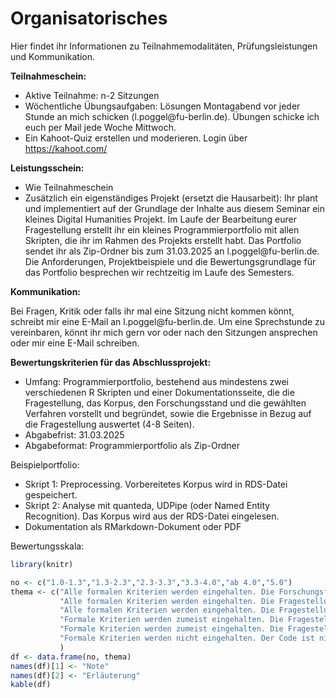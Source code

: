 # Organisatorisches {-} 

Hier findet ihr Informationen zu Teilnahmemodalitäten, Prüfungsleistungen und Kommunikation.

**Teilnahmeschein:**

* Aktive Teilnahme: n-2 Sitzungen 
* Wöchentliche Übungsaufgaben: Lösungen Montagabend vor jeder Stunde an mich schicken (l.poggel@fu-berlin.de). Übungen schicke ich euch per Mail jede Woche Mittwoch.
* Ein Kahoot-Quiz erstellen und moderieren. Login über [https://kahoot.com/](https://kahoot.com/)

**Leistungsschein:**

* Wie Teilnahmeschein
* Zusätzlich ein eigenständiges Projekt (ersetzt die Hausarbeit): Ihr plant und implementiert auf der Grundlage der Inhalte aus diesem Seminar ein kleines Digital Humanities Projekt. Im Laufe der Bearbeitung eurer Fragestellung erstellt ihr ein kleines Programmierportfolio mit allen Skripten, die ihr im Rahmen des Projekts erstellt habt. Das Portfolio sendet ihr als Zip-Ordner bis zum 31.03.2025 an l.poggel@fu-berlin.de. Die Anforderungen, Projektbeispiele und die Bewertungsgrundlage für das Portfolio besprechen wir rechtzeitig im Laufe des Semesters.

**Kommunikation:**

Bei Fragen, Kritik oder falls ihr mal eine Sitzung nicht kommen könnt, schreibt mir eine E-Mail an l.poggel@fu-berlin.de. Um eine Sprechstunde zu vereinbaren, könnt ihr mich gern vor oder nach den Sitzungen ansprechen oder mir eine E-Mail schreiben.

**Bewertungskriterien für das Abschlussprojekt:** 

* Umfang: Programmierportfolio, bestehend aus mindestens zwei verschiedenen R Skripten und einer Dokumentationsseite, die die Fragestellung, das Korpus, den Forschungsstand und die gewählten Verfahren vorstellt und begründet, sowie die Ergebnisse in Bezug auf die Fragestellung auswertet (4-8 Seiten).
* Abgabefrist: 31.03.2025
* Abgabeformat: Programmierportfolio als Zip-Ordner

Beispielportfolio: 

* Skript 1: Preprocessing. Vorbereitetes Korpus wird in RDS-Datei gespeichert. 
* Skript 2: Analyse mit quanteda, UDPipe (oder Named Entity Recognition). Das Korpus wird aus der RDS-Datei eingelesen. 
* Dokumentation als RMarkdown-Dokument oder PDF 

Bewertungsskala:

```r

library(knitr)

no <- c("1.0-1.3","1.3-2.3","2.3-3.3","3.3-4.0","ab 4.0","5.0")
thema <- c("Alle formalen Kriterien werden eingehalten. Die Forschungsfrage ist sinnvoll und mithilfe der gewählten Preprocessing- und Analyseverfahren sehr gut beantwortbar. Es gibt dabei unter den im Kurs kennengelernten Verfahren keine besser geeigneten Verfahren zur Beantwortung der Fragestellung. Die Wahl der verwendeten Verfahren, Vor- und Nachteile, die Aussagekraft sowie mögliche Auswirkungen auf die Beantwortung der Fragestellung werden kritisch diskutiert. Die Aussagekraft des Analyseverfahrens wird kritisch diskutiert. Die Ergebnisse werden in Bezug zum aktuellen  Forschungsstand gesetzt. Der Code ist ausführlich kommentiert. Fremder Code wird nur dann verwendet, wenn der Code für die Umsetzung von Aufgaben, die über die Inhalte im Seminar hinausgehen, gebraucht wird, oder, wenn der Code eine Verbesserung zu den im Seminar vorgestellten Vorgehen darstellt. Fremder Code wird immer zitiert. Der Code produziert keine Fehlermeldungen und folgt immer gängigen stilistischen Konventionen und Regeln.", 
           "Alle formalen Kriterien werden eingehalten. Die Fragestellung ist sinnvoll und mithilfe der gewählten Preprocessing- und Analyseverfahren beantwortbar, aber es gibt ein besser geeignetes Verfahren. Die Wahl des Verfahrens wird begründet, aber die Begründung ist nicht gänzlich überzeugend oder weniger wichtige  Konsequenzen der Entscheidung werden nicht diskutiert. Die Aussagekraft des Analyseverfahrens wird kritisch diskutiert. Die Ergebnisse werden in Bezug zum aktuellen  Forschungsstand gesetzt. Der Code ist ausführlich kommentiert. Fremder Code wird nur dann verwendet, wenn der Code für die Umsetzung von Aufgaben, die über die Inhalte im Seminar hinausgehen, gebraucht wird, oder, wenn der Code eine Verbesserung zu den im Seminar vorgestellten Vorgehen darstellt. Fremder Code wird immer zitiert. Der Code produziert keine Fehlermeldungen und folgt zumeist gängigen stilistischen Konventionen und Regeln.", 
           "Alle formalen Kriterien werden eingehalten. Die Fragestellung ist sinnvoll und mithilfe der gewählten Preprocessing- und Analyseverfahren beantwortbar, aber es gibt ein besser geeignetes Verfahren. Die Wahl des Verfahrens wird begründet, aber die Begründung ist nicht überzeugend. Der Code ist an den wichtigsten Stellen kommentiert. Fremder Code wird nur dann verwendet, wenn der Code für die Umsetzung von Aufgaben, die über die Inhalte im Seminar hinausgehen, gebraucht wird, oder, wenn der Code eine Verbesserung zu den im Seminar vorgestellten Vorgehen darstellt. Fremder Code wird immer zitiert.  Der Code produziert keine Fehlermeldungen.", 
           "Formale Kriterien werden zumeist eingehalten. Die Fragestellung ist teilweise mithilfe der gewählten Preprocessing- und Analyseverfahren beantwortbar. Die Wahl des Verfahrens wird begründet, aber die Begründung ist nicht überzeugend. Fremder Code wird immer zitiert. Der Code produziert keine Fehlermeldungen.", 
           "Formale Kriterien werden zumeist eingehalten. Die Fragestellung ist teilweise mithilfe der gewählten Preprocessing- und Analyseverfahren beantwortbar. Die Wahl des Verfahrens wird nicht begründet. Fremder Code wird  immer zitiert. Der Code produziert keine Fehlermeldungen.", 
           "Formale Kriterien werden nicht eingehalten. Der Code ist nicht ausführbar und enthält schwerwiegende Fehler. Die Fragestellung ist nicht sinnvoll gewählt und die gewählten Preprocessing- und Analyseverfahren sind nicht geeignet, um die Fragestellung zu bearbeiten."
           )
df <- data.frame(no, thema)
names(df)[1] <- "Note"
names(df)[2] <- "Erläuterung"
kable(df)


```
